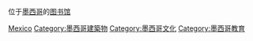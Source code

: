 位于[[墨西哥|墨西哥]]的[[图书馆|图书馆]]
{{Commons cat|Libraries in Mexico}}

[[Category:各國圖書館|Mexico]]
[[Category:墨西哥建築物|Category:墨西哥建築物]]
[[Category:墨西哥文化|Category:墨西哥文化]]
[[Category:墨西哥教育|Category:墨西哥教育]]